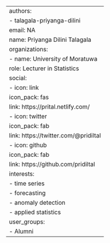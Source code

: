 ---
authors:
- talagala-priyanga-dilini
email: NA
name: Priyanga Dilini Talagala
organizations:
- name: University of Moratuwa
role: Lecturer in Statistics
social:
- icon: link
  icon_pack: fas
  link: https://prital.netlify.com/
- icon: twitter
  icon_pack: fab
  link: https://twitter.com/@pridiltal
- icon: github
  icon_pack: fab
  link: https://github.com/pridiltal
interests:
- time series
- forecasting
- anomaly detection
- applied statistics
user_groups:
- Alumni
---